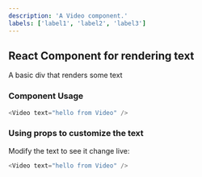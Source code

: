 ```yaml
---
description: 'A Video component.'
labels: ['label1', 'label2', 'label3']
---
```



## React Component for rendering text

A basic div that renders some text

### Component Usage

```js
<Video text="hello from Video" />
```

### Using props to customize the text

Modify the text to see it change live:

```js live
<Video text="hello from Video" />
```
